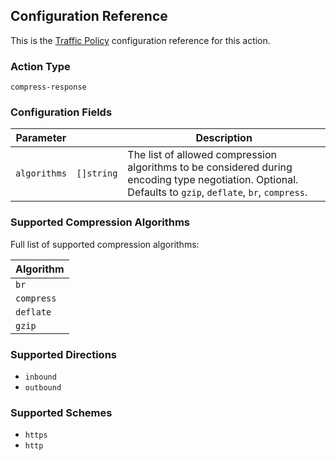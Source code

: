 ## Configuration Reference

This is the [Traffic Policy](/docs/http/traffic-policy/index.mdx) configuration 
reference for this action.

### Action Type

`compress-response`

### Configuration Fields

| Parameter    | &nbsp;              | Description                                                                                                                                       |
| ------------ | ------------------- | ------------------------------------------------------------------------------------------------------------------------------------------------- |
| `algorithms` | `[]string` | The list of allowed compression algorithms to be considered during encoding type negotiation. Optional. Defaults to `gzip`, `deflate`, `br`, `compress`. |

### Supported Compression Algorithms

Full list of supported compression algorithms:

| Algorithm  |
| ---------- |
| `br`       |
| `compress` |
| `deflate`  |
| `gzip`     |

### Supported Directions

- `inbound`
- `outbound`

### Supported Schemes

- `https`
- `http`